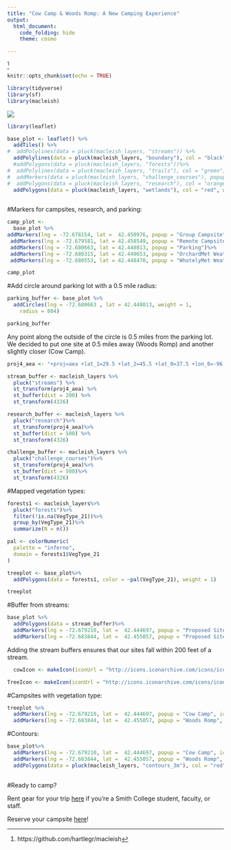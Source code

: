 ```yaml
---
title: "Cow Camp & Woods Romp: A New Camping Experience"
output: 
  html_document:
    code_folding: hide
    theme: cosmo

---
```


^[https://github.com/hartlegr/macleish]


```r
knitr::opts_chunk$set(echo = TRUE)
```

```r
library(tidyverse)
library(sf)
library(macleish)

```



![](https://scontent-dfw5-1.cdninstagram.com/vp/87c205f9ee98333a469cd09a180b48dd/5CEB9920/t51.2885-15/e35/42485526_1899318160377189_1335420842347152371_n.jpg?_nc_ht=scontent-dfw5-1.cdninstagram.com&se=8)






```r
library(leaflet)

base_plot <- leaflet() %>%
  addTiles() %>%
#  addPolylines(data = pluck(macleish_layers, "streams")) %>%
  addPolylines(data = pluck(macleish_layers, "boundary"), col = "black", weight = 3)%>%
  #addPolygons(data = pluck(macleish_layers, "forests"))%>%
#  addPolylines(data = pluck(macleish_layers, "trails"), col = "green")%>%
#  addMarkers(data = pluck(macleish_layers, "challenge_courses"), popup = ~cmt)%>%
#  addPolygons(data = pluck(macleish_layers, "research"), col = "orange")%>%
  addPolygons(data = pluck(macleish_layers, "wetlands"), col = "red", weight = 2)
 
```


#Markers for campsites, research, and parking:
```r
camp_plot <- 
  base_plot %>% 
addMarkers(lng = -72.678154, lat =  42.450976, popup = "Group Campsite") %>%
 addMarkers(lng = -72.679581, lat = 42.458549, popup = "Remote Campsite") %>%
 addMarkers(lng = -72.680663, lat = 42.448013, popup = "Parking")%>%
 addMarkers(lng = -72.680315, lat = 42.449653, popup = "OrchardMet Weather Station")%>%
 addMarkers(lng = -72.680553, lat = 42.448470, popup = "WhatelyMet Weather Station")

camp_plot


```


#Add circle around parking lot with a 0.5 mile radius:
```r
parking_buffer <- base_plot %>%
  addCircles(lng = -72.680663 , lat = 42.448013, weight = 1,
    radius = 804)

parking_buffer

```
Any point along the outside of the circle is 0.5 miles from the parking lot. We decided to put one site at 0.5 miles away (Woods Romp) and another slightly closer (Cow Camp). 

```r
proj4_aea <- "+proj=aea +lat_1=29.5 +lat_2=45.5 +lat_0=37.5 +lon_0=-96 +x_0=0 +y_0=0 +ellps=GRS80 +datum=NAD83 +units=m +no_defs"


```


```r
stream_buffer <- macleish_layers %>%
  pluck("streams") %>%
  st_transform(proj4_aea) %>%
  st_buffer(dist = 200) %>%
  st_transform(4326)

```


```r
research_buffer <- macleish_layers %>%
  pluck("research")%>%
  st_transform(proj4_aea)%>%
  st_buffer(dist = 500) %>%
  st_transform(4326)
```

```r
challenge_buffer <- macleish_layers %>% 
  pluck("challenge_courses")%>%
  st_transform(proj4_aea)%>%
  st_buffer(dist = 500)%>%
  st_transform(4326)
```

#Mapped vegetation types:
```r
forests1 <- macleish_layers%>%
  pluck("forests")%>%
  filter(!is.na(VegType_21))%>%
  group_by(VegType_21)%>%
  summarize(N = n())

```

```r
pal <- colorNumeric(
  palette = "inferno", 
  domain = forests1$VegType_21
)
```

```r
treeplot <- base_plot%>%
  addPolygons(data = forests1, color = ~pal(VegType_21), weight = 1)

treeplot
```

#Buffer from streams:
```r
base_plot %>%
  addPolygons(data = stream_buffer)%>%
  addMarkers(lng = -72.679210, lat =  42.444697, popup = "Proposed Site 1")%>%
  addMarkers(lng = -72.683844, lat =  42.455057, popup = "Proposed Site 2")

```
Adding the stream buffers ensures that our sites fall within 200 feet of a stream. 

```r
  cowIcon <- makeIcon(iconUrl = "http://icons.iconarchive.com/icons/iconsmind/outline/128/Cow-icon.png", iconWidth = 35, iconHeight = 40)

TreeIcon <- makeIcon(iconUrl = "http://icons.iconarchive.com/icons/iconsmind/outline/128/Tree-3-icon.png", iconWidth = 40, iconHeight = 40)
```


#Campsites with vegetation type:
```r
treeplot %>%
  addMarkers(lng = -72.679210, lat =  42.444697, popup = "Cow Camp", icon = cowIcon)%>%
  addMarkers(lng = -72.683844, lat =  42.455057, popup = "Woods Romp", icon = TreeIcon)

```




#Contours:
```r
base_plot%>%
  addMarkers(lng = -72.679210, lat =  42.444697, popup = "Cow Camp", icon = cowIcon)%>%
  addMarkers(lng = -72.683844, lat =  42.455057, popup = "Woods Romp", icon = TreeIcon)%>%
  addPolygons(data = pluck(macleish_layers, "contours_3m"), col = "red", weight = 0.5)
  

```

#Ready to camp?

Rent gear for your trip [here](https://smithpioneers.com/sports/2017/1/31/outdoor-equipment-rental.aspx) if you're a Smith College student, faculty, or staff.

Reserve your campsite [here](https://www.smith.edu/about-smith/sustainable-smith/macleish-field-station/camping-permit)!